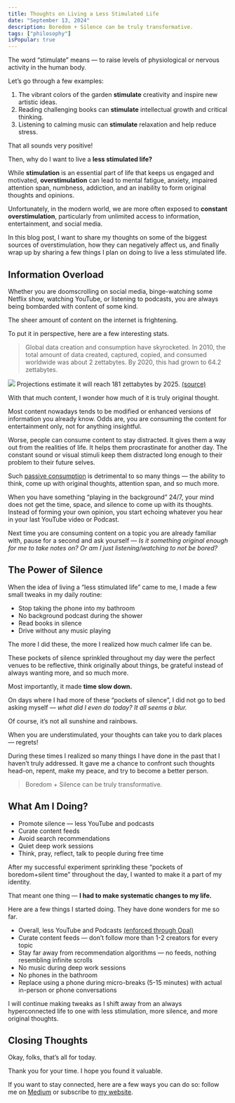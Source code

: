 ```yaml
---
title: Thoughts on Living a Less Stimulated Life
date: "September 13, 2024"
description: Boredom + Silence can be truly transformative.
tags: ["philosophy"]
isPopular: true
---
```


The word “stimulate” means — to raise levels of physiological or nervous activity in the human body.

Let’s go through a few examples:

1. The vibrant colors of the garden **stimulate** creativity and inspire new artistic ideas.
2. Reading challenging books can **stimulate** intellectual growth and critical thinking.
3. Listening to calming music can **stimulate** relaxation and help reduce stress.

That all sounds very positive!

Then, why do I want to live a **less stimulated life?**

While **stimulation** is an essential part of life that keeps us engaged and motivated, **overstimulation** can lead to mental fatigue, anxiety, impaired attention span, numbness, addiction, and an inability to form original thoughts and opinions.

Unfortunately, in the modern world, we are more often exposed to **constant overstimulation**, particularly from unlimited access to information, entertainment, and social media.

In this blog post, I want to share my thoughts on some of the biggest sources of overstimulation, how they can negatively affect us, and finally wrap up by sharing a few things I plan on doing to live a less stimulated life.

## Information Overload

Whether you are doomscrolling on social media, binge-watching some Netflix show, watching YouTube, or listening to podcasts, you are always being bombarded with content of some kind.

The sheer amount of content on the internet is frightening.

To put it in perspective, here are a few interesting stats.

> Global data creation and consumption have skyrocketed. In 2010, the total amount of data created, captured, copied, and consumed worldwide was about 2 zettabytes. By 2020, this had grown to 64.2 zettabytes. 

![](/public/thoughts-on-living-a-less-stimulated-life.png)
Projections estimate it will reach 181 zettabytes by 2025. [\(source\)](https://www.statista.com/statistics/871513/worldwide-data-created/)

With that much content, I wonder how much of it is truly original thought.

Most content nowadays tends to be modified or enhanced versions of information you already know. Odds are, you are consuming the content for entertainment only, not for anything insightful.

Worse, people can consume content to stay distracted. It gives them a way out from the realities of life. It helps them procrastinate for another day. The constant sound or visual stimuli keep them distracted long enough to their problem to their future selves.

Such [passive consumption](https://explodingtopics.com/blog/data-generated-per-day) is detrimental to so many things — the ability to think, come up with original thoughts, attention span, and so much more.

When you have something “playing in the background” 24/7, your mind does not get the time, space, and silence to come up with its thoughts. Instead of forming your own opinion, you start echoing whatever you hear in your last YouTube video or Podcast.

Next time you are consuming content on a topic you are already familiar with, pause for a second and ask yourself — _Is it something original enough for me to take notes on? Or am I just listening/watching to not be bored?_

## The Power of Silence

When the idea of living a “less stimulated life” came to me, I made a few small tweaks in my daily routine:

- Stop taking the phone into my bathroom
- No background podcast during the shower
- Read books in silence
- Drive without any music playing

The more I did these, the more I realized how much calmer life can be.

These pockets of silence sprinkled throughout my day were the perfect venues to be reflective, think originally about things, be grateful instead of always wanting more, and so much more.

Most importantly, it made **time slow down.**

On days where I had more of these “pockets of silence”, I did not go to bed asking myself — _what did I even do today? It all seems a blur._

Of course, it’s not all sunshine and rainbows.

When you are understimulated, your thoughts can take you to dark places — regrets!

During these times I realized so many things I have done in the past that I haven’t truly addressed. It gave me a chance to confront such thoughts head-on, repent, make my peace, and try to become a better person.

> Boredom + Silence can be truly transformative.

## What Am I Doing?

- Promote silence — less YouTube and podcasts
- Curate content feeds
- Avoid search recommendations
- Quiet deep work sessions
- Think, pray, reflect, talk to people during free time

After my successful experiment sprinkling these “pockets of boredom+silent time” throughout the day, I wanted to make it a part of my identity.

That meant one thing — **I had to make systematic changes to my life.**

Here are a few things I started doing. They have done wonders for me so far.

- Overall, less YouTube and Podcasts [\(enforced through Opal\)](https://medium.com/@irtizahafiz/the-app-that-helped-me-cut-down-screen-time-and-stay-productive-1a1bf1fb468f?source=your_stories_page-------------------------------------)
- Curate content feeds — don’t follow more than 1-2 creators for every topic
- Stay far away from recommendation algorithms — no feeds, nothing resembling infinite scrolls
- No music during deep work sessions
- No phones in the bathroom
- Replace using a phone during micro-breaks (5-15 minutes) with actual in-person or phone conversations

I will continue making tweaks as I shift away from an always hyperconnected life to one with less stimulation, more silence, and more original thoughts.

## Closing Thoughts

Okay, folks, that’s all for today.

Thank you for your time. I hope you found it valuable.

If you want to stay connected, here are a few ways you can do so: follow me on [Medium](https://medium.com/@irtizahafiz) or subscribe to [my website](https://irtizahafiz.com/newsletter?utm_source=medium).
